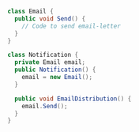 ```csharp
class Email {
  public void Send() {
    // Code to send email-letter
  }
}

class Notification {
  private Email email;
  public Notification() {
    email = new Email();
  }

  public void EmailDistribution() {
    email.Send();
  }
}


















```
